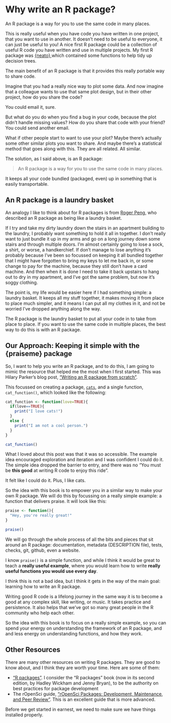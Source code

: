 # Why write an R package?

An R package is a way for you to use the same code in many places. 

This is really useful when you have code you have written in one project, that you want to use in another. It doesn't need to be useful to everyone, it can just be useful to you! A nice first R package could be a collection of useful R code you have written and use in multiple projects. My first R package was [{neato}](https://github.com/njtierney/neato),which contained some functions to help tidy up decision trees.

The main benefit of an R package is that it provides this really portable way to share code.

Imagine that you had a really nice way to plot some data. And now imagine that a colleague wants to use that same plot design, but in their other project, how do you share the code?

You could email it, sure.

But what do you do when you find a bug in your code, because the plot didn't handle missing values? How do you share that code with your friend? You could send another email.

What if other people start to want to use your plot? Maybe there's actually some other similar plots you want to share. And maybe there's a statistical method that goes along with this. They are all related. All similar.

The solution, as I said above, is an R package:

> An R package is a way for you to use the same code in many places. 

It keeps all your code bundled (packaged, even) up in something that is easily transportable. 

## An R package is a laundry basket

An analogy I like to think about for R packages is from [Roger Peng](https://rdpeng.org/), who described an R package as being like a laundry basket. 

If I try and take my dirty laundry down the stairs in an apartment building to the laundry, I probably want something to hold it all in together. I don't really want to just bundle it up in my arms and go on a long journey down some stairs and through multiple doors. I'm almost certainly going to lose a sock, a shirt, or worse, a handkerchief. If don't manage to lose anything it's probably because I've been so focussed on keeping it all bundled together that I might have forgotten to bring my keys to let me back in, or some change to pay for the machine, because they still don't have a card machine. And then when it is done I need to take it back upstairs to hang out to dry in my apartment, and I've got the same problem, but now it's soggy clothing.

The point is, my life would be easier here if I had something simple: a laundry basket. It keeps all my stuff together, it makes moving it from place to place much simpler, and it means I can put all my clothes in it, and not be worried I've dropped anything along the way.

The R package is the laundry basket to put all your code in to take from place to place. If you want to use the same code in multiple places, the best way to do this is with an R package.

## Our Approach: Keeping it simple with the {praiseme} package

So, I want to help you write an R package, and to do this, I am going to mimic the resource that helped me the most when I first started. This was Hilary Parker's blog post, ["Writing an R package from scratch"](https://hilaryparker.com/2014/04/29/writing-an-r-package-from-scratch/).

This focussed on creating a package, [`cats`](https://github.com/hilaryparker/cats), and a single function, `cat_function()`, which looked like the following:

```r
cat_function <- function(love=TRUE){
  if(love==TRUE){
    print("I love cats!")
  }
  else {
    print("I am not a cool person.")
  }
}

cat_function()
```

What I loved about this post was that it was so accessible. The example idea encouraged exploration and iteration and I was confident I could do it. The simple idea dropped the barrier to entry, and there was no "You must be __this good__ at writing R code to enjoy this ride". 

It felt like I could do it. Plus, I like cats.

So the idea with this book is to empower you in a similar way to make your own R package. We will do this by focussing on a really simple example: a function that delivers praise. It will look like this:

```r
praise <- function(){
  "Hey, you're really great!"
}

praise()
```

We will go through the whole process of all the bits and pieces that sit around an R package: documentation, metadata (DESCRIPTION file), tests, checks, git, github, even a website.

I know `praise()` is a simple function, and while I think it would be great to teach a __really useful example__, where you would learn how to write __really useful functions you would use every day__. 

I think this is not a bad idea, but I think it gets in the way of the main goal: learning how to write an R package.

Writing good R code is a lifelong journey in the same way it is to become a good at any complex skill, like writing, or music. It takes practice and persistence. It also helps that we've got so many great people in the R community who help each other.

So the idea with this book is to focus on a really simple example, so you can spend your energy on understanding the framework of an R package, and and less energy on understanding functions, and how they work.

## Other Resources

There are many other resources on writing R packages. They are good to know about, and I think they are worth your time. Here are some of them:

- ["R packages"](https://r-pkgs.org/). I consider the "R packages" book (now in its second edition, by Hadley Wickham and Jenny Bryan), to be the authority on best practices for package development
- The rOpenSci guide, ["rOpenSci Packages: Development, Maintenance, and Peer Review"](https://devguide.ropensci.org/index.html). This is an excellent guide that is more advanced.

Before we get started in earnest, we need to make sure we have things installed properly.
